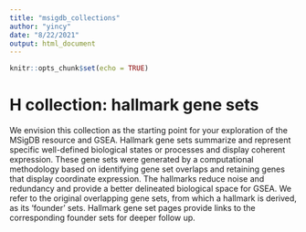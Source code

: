 ```yaml
---
title: "msigdb_collections"
author: "yincy"
date: "8/22/2021"
output: html_document
---
```


```r
knitr::opts_chunk$set(echo = TRUE)
```

# H collection: hallmark gene sets
We envision this collection as the starting point for your exploration of the MSigDB resource and GSEA. Hallmark gene sets summarize and represent specific well-defined biological states or processes and display coherent expression. These gene sets were generated by a computational methodology based on identifying gene set overlaps and retaining genes that display coordinate expression. The hallmarks reduce noise and redundancy and provide a better delineated biological space for GSEA. We refer to the original overlapping gene sets, from which a hallmark is derived, as its 'founder' sets. Hallmark gene set pages provide links to the corresponding founder sets for deeper follow up.  












